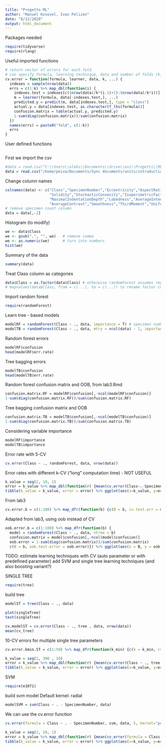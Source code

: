```yaml
---
title: "Progetto ML"
author: "Manuel Kosovel, Ivan Pelizon"
date: "8/12/2020"
output: html_document
---
```


Packages needed

```r
require(tidyverse)
require(rlang)
```


Useful imported functions
```r
# return vector of errors for each fold
# can specify formula, learning technique, data and number of folds (k)
cv.error = function(formula, learner, data, k, ...) {
  indexes = sample(nrow(data))
  errs = c(1:k) %>% map_dbl(function(i) {
    indexes.test = indexes[c((nrow(data)/k*(i-1)+1):(nrow(data)/k*i))] # 1 -> n/k, (n/k) + 1 -> 2*(n/k), ...
    m = learner(formula, data[-indexes.test,], ...)
    predicted.y = predict(m, data[indexes.test,], type = "class")
    actual.y = data[indexes.test, as.character(f_lhs(formula))]
    confusion.matrix = table(actual.y, predicted.y)
    1-sum(diag(confusion.matrix))/sum(confusion.matrix)
  })
  names(errs) = paste0("fold", c(1:k))
  errs
}
```

User defined functions
```r

```

First we import the csv
```r
#data = read.csv("C:\\Users\\aleks\\Documents\\drive\\uni\\Progetti\\ML\\progetti 2019_20\\leaf\\leaf.csv")
data = read.csv("/home/peiva/Documents/Sync documents/units/introduction to machine learning and evolutionary robotics/progetti_2019_20/leaf identification/leaf.csv")
```

Change column names
```r
colnames(data) <- c("Class","SpecimenNumber","Eccentricity","AspectRatio","Elongation",
                    "Solidity","StochasticConvexity","IsoperimetricFactor",
                    "MaximalIndentationDepth","Lobedness","AverageIntensity" , 
                    "AverageContrast","Smoothness","ThirdMoment","Uniformity","Entropy")
# remove specimen count column
data = data[,-2]
```


Histogram (to modify)
```r

we <- data$Class
we <- gsub(",", "", we)   # remove comma
we <- as.numeric(we)      # turn into numbers
hist(we)

```


Summary of the data
```r
summary(data)
```

Treat Class column as categories
```r
data$Class = as.factor(data$Class) # otherwise randomForest assumes regression
# mapvalues(data$Class, from = c(...), to = c(...)) to rename factor column names
```

Import random forest
```r
require(randomForest)
```

Learn tree - based models
```r
modelRF = randomForest(Class ~ ., data, importance = T) # specimen number not relevant for classification
modelTB = randomForest(Class ~ ., data, mtry = ncol(data) - 1, importance = T) # tree bagging, same as random forest, but m = considering all variables - Class
```

Random forest errors
```r
modelRF$confusion
head(modelRF$err.rate)
```
Tree bagging errors
```r
modelTB$confusion
head(modelTB$err.rate)
```

Random forest confusion matrix and OOB, from lab3.Rmd
```r
confusion.matrix.RF = modelRF$confusion[,-ncol(modelRF$confusion)]
1-sum(diag(confusion.matrix.RF))/sum(confusion.matrix.RF)
```

Tree bagging confusion matrix and OOB
```r
confusion.matrix.TB = modelTB$confusion[,-ncol(modelTB$confusion)]
1-sum(diag(confusion.matrix.TB))/sum(confusion.matrix.TB)
```

Considering variable importance
```r
modelRF$importance
modelTB$importance
```

Error rate with 5-CV
```r
cv.error(Class ~ ., randomForest, data, nrow(data))
```

Error rates with different k-CV ("long" computation time) - NOT USEFUL
```r
k_value = seq(2, 10, 1)
error = k_value %>% map_dbl(function(r) {mean(cv.error(Class~.-SpecimenNumber, randomForest, data, r))})
tibble(k_value = k_value, error = error) %>% ggplot(aes(x=k_value, y=error)) + geom_line()
```

From lab3
```r
cv.error.b = c(1:100) %>% map_dfr(function(b) {c(B = b, cv.test.err = mean(cv.error(Class ~ ., randomForest, data, 10, ntree=b)))}) %>% ggplot(aes(x=B, y=cv.test.err)) + geom_line() + ylim(0, 1)
```

Adapted from lab3, using oob instead of CV
```r
oob.error.b = c(1:100) %>% map_dfr(function(b) {
  model = randomForest(Class ~ ., data, ntree = b)
  confusion.matrix = model$confusion[,-ncol(model$confusion)]
  oob.error = 1-sum(diag(confusion.matrix))/sum(confusion.matrix)
  c(B = b, oob.test.error = oob.error)}) %>% ggplot(aes(x = B, y = oob.test.error)) + geom_line() + ylim(0, 1)
```

TODO: estimate learning techniques with CV (auto parameter or with predefined parameter)
      add SVM and single tree learning techniques (and also boosting variant?)
      
      
SINGLE TREE

```r
require(tree)
```

build tree
```r
modelST = tree(Class ~ ., data)
```
```r
plot(singleTree)
text(singleTree)
```

```r
cv.modelST = cv.error(Class ~ ., tree , data, nrow(data))
mean(cv_tree)
```

10-CV errors for multiple single tree parameters
```r
cv.error.kmin.ST = c(1:50) %>% map_dfr(function(k_min) {c(k = k_min, cv.test.err = mean(cv.error(Class ~ ., tree, data, nrow(data), mindev = 0, minsize = k_min)))}) %>% ggplot(aes(x=k, y=cv.test.err)) + geom_line() + ylim(0, 1)
```


```r
k_value = seq(2, 300 , 10)
error = k_value %>% map_dbl(function(r) {mean(cv.error(Class ~ ., tree , data, 5))})
tibble(k_value = k_value, error = error) %>% ggplot(aes(x=k_value, y=error)) + geom_line() + ylim(0,1)
```


      
SVM 

```r
require(e1071)
```

build svm model
Default kernel: radial
```r
modelSVM = svm(Class ~ . - SpecimenNumber, data)
```


We can use the cv.error function 

```r
cv.error(formula = Class ~ . - SpecimenNumber, svm, data, 5, kernel="polynomial", degree=2)
```


```r
k_value = seq(2, 10, 1)
error = k_value %>% map_dbl(function(r) {mean(cv.error(formula = Class ~ . - SpecimenNumber, svm, data, 5, kernel="polynomial", degree=2))})
tibble(k_value = k_value, error = error) %>% ggplot(aes(x=k_value, y=error)) + geom_line()
```




      
      
